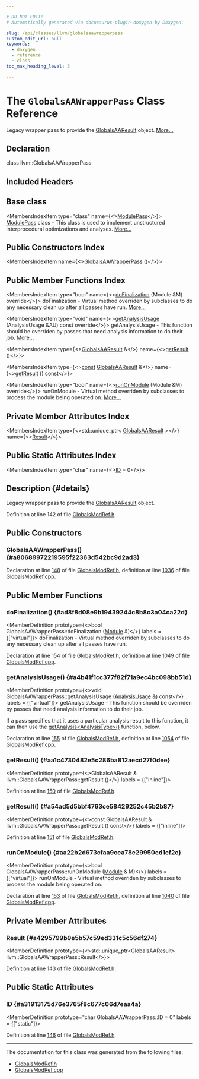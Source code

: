 ```yaml
---

# DO NOT EDIT!
# Automatically generated via docusaurus-plugin-doxygen by Doxygen.

slug: /api/classes/llvm/globalsaawrapperpass
custom_edit_url: null
keywords:
  - doxygen
  - reference
  - class
toc_max_heading_level: 3

---
```





# The `GlobalsAAWrapperPass` Class Reference

<DoxygenPage pluginConfig={pluginConfig}>

Legacy wrapper pass to provide the <a href="/docs/api/classes/llvm/globalsaaresult">GlobalsAAResult</a> object. <a href="#details">More...</a>

## Declaration

<CodeBlock>class llvm::GlobalsAAWrapperPass</CodeBlock>

## Included Headers

<IncludesList>
<IncludesListItem
  filePath="llvm/Analysis/GlobalsModRef.h"
  permalink="/docs/api/files/include/include/llvm/include/llvm/analysis/globalsmodref-h"
  isLocal="true" />
</IncludesList>

## Base class

<MembersIndex>

<MembersIndexItem
  type="class"
  name={<><a href="/docs/api/classes/llvm/modulepass">ModulePass</a></>}>
<a href="/docs/api/classes/llvm/modulepass">ModulePass</a> class - This class is used to implement unstructured interprocedural optimizations and analyses. <a href="/docs/api/classes/llvm/modulepass/#details">More...</a>
</MembersIndexItem>

</MembersIndex>

## Public Constructors Index

<MembersIndex>

<MembersIndexItem
  name={<><a href="#a80689972219595f22363d542bc9d2ad3">GlobalsAAWrapperPass</a> ()</>}>
</MembersIndexItem>

</MembersIndex>

## Public Member Functions Index

<MembersIndex>

<MembersIndexItem
  type="bool"
  name={<><a href="#ad8f8d08e9b19439244c8b8c3a04ca22d">doFinalization</a> (Module &amp;M) override</>}>
doFinalization - Virtual method overriden by subclasses to do any necessary clean up after all passes have run. <a href="#ad8f8d08e9b19439244c8b8c3a04ca22d">More...</a>
</MembersIndexItem>

<MembersIndexItem
  type="void"
  name={<><a href="#a4b41f1cc377f82f71a9ec4bc098bb51d">getAnalysisUsage</a> (AnalysisUsage &amp;AU) const override</>}>
getAnalysisUsage - This function should be overriden by passes that need analysis information to do their job. <a href="#a4b41f1cc377f82f71a9ec4bc098bb51d">More...</a>
</MembersIndexItem>

<MembersIndexItem
  type={<><a href="/docs/api/classes/llvm/globalsaaresult">GlobalsAAResult</a> &amp;</>}
  name={<><a href="#aa1c4730482e5c286ba812aecd27f0dee">getResult</a> ()</>}>
</MembersIndexItem>

<MembersIndexItem
  type={<><a href="/docs/api/files/lib/lib/target/lib/target/aarch64/aarch64promoteconstant-cpp/#a90f8350fecae261c25be85d38b451bff">const</a> <a href="/docs/api/classes/llvm/globalsaaresult">GlobalsAAResult</a> &amp;</>}
  name={<><a href="#a54ad5d5bbf4763ce58429252c45b2b87">getResult</a> () const</>}>
</MembersIndexItem>

<MembersIndexItem
  type="bool"
  name={<><a href="#aa22b2d673cfaa9cea78e29950ed1ef2c">runOnModule</a> (Module &amp;M) override</>}>
runOnModule - Virtual method overriden by subclasses to process the module being operated on. <a href="#aa22b2d673cfaa9cea78e29950ed1ef2c">More...</a>
</MembersIndexItem>

</MembersIndex>

## Private Member Attributes Index

<MembersIndex>

<MembersIndexItem
  type={<>std::unique&#95;ptr&lt; <a href="/docs/api/classes/llvm/globalsaaresult">GlobalsAAResult</a> &gt;</>}
  name={<><a href="#a4295799b9e5b57c59ed331c5c56df274">Result</a></>}>
</MembersIndexItem>

</MembersIndex>

## Public Static Attributes Index

<MembersIndex>

<MembersIndexItem
  type="char"
  name={<><a href="#a31913175d76e3765f8c677c06d7eaa4a">ID</a> = 0</>}>
</MembersIndexItem>

</MembersIndex>

## Description {#details}

Legacy wrapper pass to provide the <a href="/docs/api/classes/llvm/globalsaaresult">GlobalsAAResult</a> object.

Definition at line 142 of file <a href="/docs/api/files/include/include/llvm/include/llvm/analysis/globalsmodref-h">GlobalsModRef.h</a>.

<SectionDefinition>

## Public Constructors

### GlobalsAAWrapperPass() {#a80689972219595f22363d542bc9d2ad3}

<MemberDefinition
  prototype="GlobalsAAWrapperPass::GlobalsAAWrapperPass ()">

Declaration at line <a href="/docs/api/files/include/include/llvm/include/llvm/analysis/globalsmodref-h/#l00148">148</a> of file <a href="/docs/api/files/include/include/llvm/include/llvm/analysis/globalsmodref-h">GlobalsModRef.h</a>, definition at line <a href="/docs/api/files/lib/lib/analysis/globalsmodref-cpp/#l01036">1036</a> of file <a href="/docs/api/files/lib/lib/analysis/globalsmodref-cpp">GlobalsModRef.cpp</a>.
</MemberDefinition>

</SectionDefinition>

<SectionDefinition>

## Public Member Functions

### doFinalization() {#ad8f8d08e9b19439244c8b8c3a04ca22d}

<MemberDefinition
  prototype={<>bool GlobalsAAWrapperPass::doFinalization (<a href="/docs/api/classes/llvm/module">Module</a> &amp;)</>}
  labels = {["virtual"]}>
doFinalization - Virtual method overriden by subclasses to do any necessary clean up after all passes have run.

Declaration at line <a href="/docs/api/files/include/include/llvm/include/llvm/analysis/globalsmodref-h/#l00154">154</a> of file <a href="/docs/api/files/include/include/llvm/include/llvm/analysis/globalsmodref-h">GlobalsModRef.h</a>, definition at line <a href="/docs/api/files/lib/lib/analysis/globalsmodref-cpp/#l01049">1049</a> of file <a href="/docs/api/files/lib/lib/analysis/globalsmodref-cpp">GlobalsModRef.cpp</a>.
</MemberDefinition>

### getAnalysisUsage() {#a4b41f1cc377f82f71a9ec4bc098bb51d}

<MemberDefinition
  prototype={<>void GlobalsAAWrapperPass::getAnalysisUsage (<a href="/docs/api/classes/llvm/analysisusage">AnalysisUsage</a> &amp;) const</>}
  labels = {["virtual"]}>
getAnalysisUsage - This function should be overriden by passes that need analysis information to do their job.

If a pass specifies that it uses a particular analysis result to this function, it can then use the <a href="/docs/api/classes/llvm/pass/#a4863e5e463fb79955269fbf7fbf52b80">getAnalysis&lt;AnalysisType&gt;()</a> function, below.

Declaration at line <a href="/docs/api/files/include/include/llvm/include/llvm/analysis/globalsmodref-h/#l00155">155</a> of file <a href="/docs/api/files/include/include/llvm/include/llvm/analysis/globalsmodref-h">GlobalsModRef.h</a>, definition at line <a href="/docs/api/files/lib/lib/analysis/globalsmodref-cpp/#l01054">1054</a> of file <a href="/docs/api/files/lib/lib/analysis/globalsmodref-cpp">GlobalsModRef.cpp</a>.
</MemberDefinition>

### getResult() {#aa1c4730482e5c286ba812aecd27f0dee}

<MemberDefinition
  prototype={<>GlobalsAAResult &amp; llvm::GlobalsAAWrapperPass::getResult ()</>}
  labels = {["inline"]}>

Definition at line <a href="/docs/api/files/include/include/llvm/include/llvm/analysis/globalsmodref-h/#l00150">150</a> of file <a href="/docs/api/files/include/include/llvm/include/llvm/analysis/globalsmodref-h">GlobalsModRef.h</a>.
</MemberDefinition>

### getResult() {#a54ad5d5bbf4763ce58429252c45b2b87}

<MemberDefinition
  prototype={<>const GlobalsAAResult &amp; llvm::GlobalsAAWrapperPass::getResult () const</>}
  labels = {["inline"]}>

Definition at line <a href="/docs/api/files/include/include/llvm/include/llvm/analysis/globalsmodref-h/#l00151">151</a> of file <a href="/docs/api/files/include/include/llvm/include/llvm/analysis/globalsmodref-h">GlobalsModRef.h</a>.
</MemberDefinition>

### runOnModule() {#aa22b2d673cfaa9cea78e29950ed1ef2c}

<MemberDefinition
  prototype={<>bool GlobalsAAWrapperPass::runOnModule (<a href="/docs/api/classes/llvm/module">Module</a> &amp; M)</>}
  labels = {["virtual"]}>
runOnModule - Virtual method overriden by subclasses to process the module being operated on.

Declaration at line <a href="/docs/api/files/include/include/llvm/include/llvm/analysis/globalsmodref-h/#l00153">153</a> of file <a href="/docs/api/files/include/include/llvm/include/llvm/analysis/globalsmodref-h">GlobalsModRef.h</a>, definition at line <a href="/docs/api/files/lib/lib/analysis/globalsmodref-cpp/#l01040">1040</a> of file <a href="/docs/api/files/lib/lib/analysis/globalsmodref-cpp">GlobalsModRef.cpp</a>.
</MemberDefinition>

</SectionDefinition>

<SectionDefinition>

## Private Member Attributes

### Result {#a4295799b9e5b57c59ed331c5c56df274}

<MemberDefinition
  prototype={<>std::unique&#95;ptr&lt;GlobalsAAResult&gt; llvm::GlobalsAAWrapperPass::Result</>}>

Definition at line <a href="/docs/api/files/include/include/llvm/include/llvm/analysis/globalsmodref-h/#l00143">143</a> of file <a href="/docs/api/files/include/include/llvm/include/llvm/analysis/globalsmodref-h">GlobalsModRef.h</a>.
</MemberDefinition>

</SectionDefinition>

<SectionDefinition>

## Public Static Attributes

### ID {#a31913175d76e3765f8c677c06d7eaa4a}

<MemberDefinition
  prototype="char GlobalsAAWrapperPass::ID = 0"
  labels = {["static"]}>

Definition at line <a href="/docs/api/files/include/include/llvm/include/llvm/analysis/globalsmodref-h/#l00146">146</a> of file <a href="/docs/api/files/include/include/llvm/include/llvm/analysis/globalsmodref-h">GlobalsModRef.h</a>.
</MemberDefinition>

</SectionDefinition>

<hr/>

The documentation for this class was generated from the following files:

<ul>
<li><a href="/docs/api/files/include/include/llvm/include/llvm/analysis/globalsmodref-h">GlobalsModRef.h</a></li>
<li><a href="/docs/api/files/lib/lib/analysis/globalsmodref-cpp">GlobalsModRef.cpp</a></li>
</ul>

</DoxygenPage>
